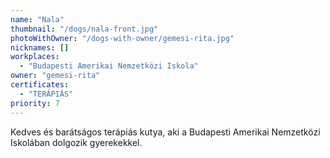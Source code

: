 ```yaml
---
name: "Nala"
thumbnail: "/dogs/nala-front.jpg"
photoWithOwner: "/dogs-with-owner/gemesi-rita.jpg"
nicknames: []
workplaces:
  - "Budapesti Amerikai Nemzetközi Iskola"
owner: "gemesi-rita"
certificates:
  - "TERÁPIÁS"
priority: 7
---
```


Kedves és barátságos terápiás kutya, aki a Budapesti Amerikai Nemzetközi Iskolában dolgozik gyerekekkel.
